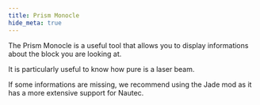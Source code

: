 ```yaml
---
title: Prism Monocle
hide_meta: true
---
```


The Prism Monocle is a useful tool that allows you to display informations about the block you are looking at.

It is particularly useful to know how pure is a laser beam.

If some informations are missing, we recommend using the Jade mod as it has a more extensive support for Nautec.